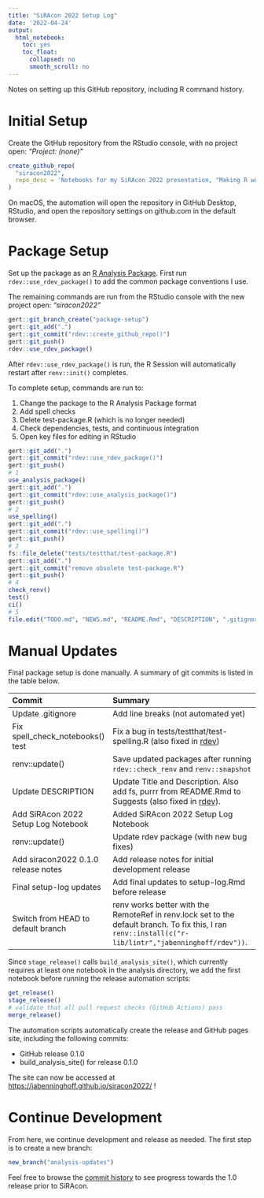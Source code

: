 ```yaml
---
title: "SiRAcon 2022 Setup Log"
date: '2022-04-24'
output:
  html_notebook:
    toc: yes
    toc_float:
      collapsed: no
      smooth_scroll: no
---
```


Notes on setting up this GitHub repository, including R command history.

# Initial Setup

Create the GitHub repository from the RStudio console, with no project open: *"Project: (none)"*

```r
create_github_repo(
  "siracon2022",
  repo_desc = 'Notebooks for my SiRAcon 2022 presentation, "Making R work for you (with automation!)"'
)
```

On macOS, the automation will open the repository in GitHub Desktop, RStudio, and open the
repository settings on github.com in the default browser.

# Package Setup

Set up the package as an
[R Analysis Package](https://jabenninghoff.github.io/rdev/articles/analysis-package-layout.html).
First run `rdev::use_rdev_package()` to add the common package conventions I use.

The remaining commands are run from the RStudio console with the new project open: *"siracon2022"*

```r
gert::git_branch_create("package-setup")
gert::git_add(".")
gert::git_commit("rdev::create_github_repo()")
gert::git_push()
rdev::use_rdev_package()
```

After `rdev::use_rdev_package()` is run, the R Session will automatically restart after
`renv::init()` completes.

To complete setup, commands are run to:

1. Change the package to the R Analysis Package format
2. Add spell checks
3. Delete test-package.R (which is no longer needed)
4. Check dependencies, tests, and continuous integration
5. Open key files for editing in RStudio

```r
gert::git_add(".")
gert::git_commit("rdev::use_rdev_package()")
gert::git_push()
# 1
use_analysis_package()
gert::git_add(".")
gert::git_commit("rdev::use_analysis_package()")
gert::git_push()
# 2
use_spelling()
gert::git_add(".")
gert::git_commit("rdev::use_spelling()")
gert::git_push()
# 3
fs::file_delete("tests/testthat/test-package.R")
gert::git_add(".")
gert::git_commit("remove obsolete test-package.R")
gert::git_push()
# 4
check_renv()
test()
ci()
# 5
file.edit("TODO.md", "NEWS.md", "README.Rmd", "DESCRIPTION", ".gitignore")
```

# Manual Updates

Final package setup is done manually. A summary of git commits is listed in the table below.

----------------------------------------------------------------------------------------------------
Commit                              Summary
----------------------------------- ----------------------------------------------------------------
Update .gitignore                   Add line breaks (not automated yet)

Fix spell_check_notebooks() test    Fix a bug in tests/testthat/test-spelling.R (also fixed in
                                    [rdev](https://github.com/jabenninghoff/rdev/commit/9f816c378c692b699a4f6ae8fbe9ca38e1c4b838))

renv::update()                      Save updated packages after running `rdev::check_renv` and
                                    `renv::snapshot`

Update DESCRIPTION                  Update Title and Description. Also add fs, purrr from README.Rmd
                                    to Suggests (also fixed in
                                    [rdev](https://github.com/jabenninghoff/rdev/commit/105329a1f4a2752131caf7965e7857f48deeef17)).

Add SiRAcon 2022 Setup Log Notebook Added SiRAcon 2022 Setup Log Notebook

renv::update()                      Update rdev package (with new bug fixes)

Add siracon2022 0.1.0 release notes Add release notes for initial development release

Final setup-log updates             Add final updates to setup-log.Rmd before release

Switch from HEAD to default branch  renv works better with the RemoteRef in renv.lock set to the
                                    default branch. To fix this, I ran
                                    `renv::install(c("r-lib/lintr","jabenninghoff/rdev"))`.
----------------------------------------------------------------------------------------------------

Since `stage_release()` calls `build_analysis_site()`, which currently requires at least one
notebook in the analysis directory, we add the first notebook before running the release automation
scripts:

```r
get_release()
stage_release()
# validate that all pull request checks (GitHub Actions) pass
merge_release()
```

The automation scripts automatically create the release and GitHub pages site, including the
following commits:

- GitHub release 0.1.0
- build_analysis_site() for release 0.1.0

The site can now be accessed at <https://jabenninghoff.github.io/siracon2022/> !

# Continue Development

From here, we continue development and release as needed. The first step is to create a new branch:

```r
new_branch("analysis-updates")
```

Feel free to browse the [commit history](https://github.com/jabenninghoff/siracon2022/commits/main)
to see progress towards the 1.0 release prior to SiRAcon.
